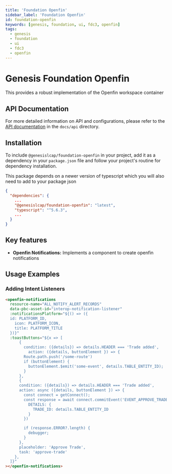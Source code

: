 ```yaml
---
title: 'Foundation Openfin'
sidebar_label: 'Foundation Openfin'
id: foundation-openfin
keywords: [genesis, foundation, ui, fdc3, openfin]
tags:
  - genesis
  - foundation
  - ui
  - fdc3
  - openfin
---
```


# Genesis Foundation Openfin

This provides a robust implementation of the Openfin workspace container

## API Documentation

For more detailed information on API and configurations, please refer to the [API documentation](docs/api/index.md) in the `docs/api` directory.

## Installation

To include `@genesislcap/foundation-openfin` in your project, add it as a dependency in your `package.json` file and follow your project's routine for dependency installation. 

This package depends on a newer version of typescript which you will also need to add to your package json

```json
{
  "dependencies": {
    ...
    "@genesislcap/foundation-openfin": "latest",
    "typescript": "^5.6.3",
    ...
  }
}
```

## Key features

- **Openfin Notifications:** Implements a component to create openfin notifications

## Usage Examples

### Adding Intent Listeners

```html
<openfin-notifications
  resource-name="ALL_NOTIFY_ALERT_RECORDS"
  data-pbc-asset-id="interop-notification-listener"
  :notificationsPlatform="${() => ({
  id: PLATFORM_ID,
    icon: PLATFORM_ICON,
    title: PLATFORM_TITLE
  })}"
  :toastButtons="${x => [
      {
        condition: ({details}) => details.HEADER === 'Trade added',
          action: ({details, buttonElement }) => {
        Route.path.push('/some-route')
        if (buttonElement) {
          buttonElement.$emit('some-event', details.TABLE_ENTITY_ID);
        }
      },
      {
      condition: ({details}) => details.HEADER === 'Trade added',
      action: async ({details, buttonElement }) => {
        const connect = getConnect();
        const response = await connect.commitEvent('EVENT_APPROVE_TRADE', {
          DETAILS: {
            TRADE_ID: details.TABLE_ENTITY_ID
          }
        })

        if (response.ERROR?.length) {
          debugger;
        }
      },
      placeholder: 'Approve Trade',
      task: 'approve-trade'
    },
  ]}"
></openfin-notifications>
```


